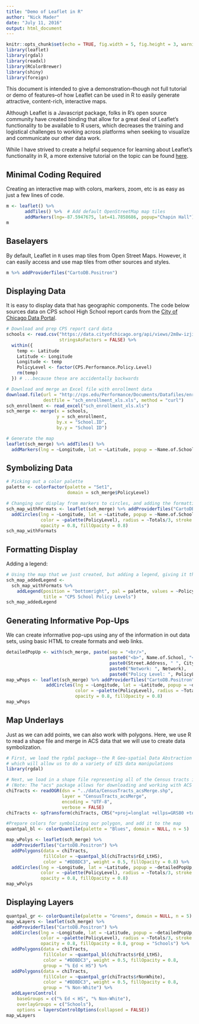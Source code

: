 ```yaml
---
title: "Demo of Leaflet in R"
author: "Nick Mader"
date: "July 11, 2016"
output: html_document
---
```


```r
knitr::opts_chunk$set(echo = TRUE, fig.width = 5, fig.height = 3, warning = FALSE, message = FALSE, error = FALSE) # root.dir = "~/GitHub/leaflet-trainr/" ... currently not sure how to reliably get Knitr to respect this identification of root.directory. See https://github.com/yihui/knitr/issues/277
library(leaflet)
library(rgdal)
library(readxl)
library(RColorBrewer)
library(shiny)
library(foreign)
```

<!-- Note to self, here are some nice references:
* for using knitr and RMarkdown -- http://kbroman.org/knitr_knutshell/pages/figs_tables.html 
* the RMarkdown cheat sheet -- https://www.rstudio.com/wp-content/uploads/2016/03/rmarkdown-cheatsheet-2.0.pdf
* info on Knitr options -- http://yihui.name/knitr/options/
* RStudio's R Leaflet tutorial -- https://rstudio.github.io/leaflet/
-->

This document is intended to give a demonstration--though not full tutorial or demo of features--of how Leaflet can be used in R to easily generate attractive, content-rich, interactive maps.

Although Leaflet is a Javascript package, folks in R's open source community have created binding that allow for a great deal of Leaflet's functionality to be available to R users, which decreases the training and logistical challenges to working across platforms when seeking to visualize and communicate our other data work.

While I have strived to create a helpful sequence for learning about Leaflet's functionality in R, a more extensive tutorial on the topic can be found [here](https://rstudio.github.io/leaflet/).

## Minimal Coding Required

Creating an interactive map with colors, markers, zoom, etc is as easy as just a
few lines of code.

```r
m <- leaflet() %>%
       addTiles() %>%  # Add default OpenStreetMap map tiles
       addMarkers(lng=-87.5947675, lat=41.7858686, popup="Chapin Hall")
m
```

## Baselayers
By default, Leaflet in `R` uses map tiles from Open Street Maps. However, it can
easily access and use map tiles from other sources and styles.

```r
m %>% addProviderTiles("CartoDB.Positron")
``` 

## Displaying Data
It is easy to display data that has geographic components. The code below
sources data on CPS school High School report cards from the [City of Chicago Data Portal](https://data.cityofchicago.org/).

```r
# Download and prep CPS report card data
schools <- read.csv("https://data.cityofchicago.org/api/views/2m8w-izji/rows.csv",
                    stringsAsFactors = FALSE) %>%
  within({
    temp <- Latitude
    Latitude <- Longitude
    Longitude <- temp
    PolicyLevel <- factor(CPS.Performance.Policy.Level)
    rm(temp)
  }) # ...because these are accidentally backwards

# Download and merge an Excel file with enrollment data
download.file(url = "http://cps.edu/Performance/Documents/Datafiles/enrollment_20th_day_2014.xls",
              destfile = "sch_enrollment_xls.xls", method = "curl")
sch_enrollment <- read_excel("sch_enrollment_xls.xls")
sch_merge <- merge(x = schools,
                   y = sch_enrollment,
                   by.x = "School.ID",
                   by.y = "School ID")

# Generate the map
leaflet(sch_merge) %>% addTiles() %>%
  addMarkers(lng = ~Longitude, lat = ~Latitude, popup = ~Name.of.School)
```

## Symbolizing Data
<!-- can color markers or size them by adding just a bit of code 
# palette <- brewer.pal(n = length(levels(sch_merge$PolicyLevel)),
#                       name = "Set1")
-->
```r
# Picking out a color palette
palette <- colorFactor(palette = "Set1",
                       domain = sch_merge$PolicyLevel)

# Changing our display from markers to circles, and adding the formatting information we want, about color, radius, outline, and opacity
sch_map_withFormats <- leaflet(sch_merge) %>% addProviderTiles("CartoDB.Positron") %>%
  addCircles(lng = ~Longitude, lat = ~Latitude, popup = ~Name.of.School,
             color = ~palette(PolicyLevel), radius = ~Totals/3, stroke = FALSE,
             opacity = 0.8, fillOpacity = 0.8)
sch_map_withFormats
```

## Formatting Display
Adding a legend:
```r
# Using the map that we just created, but adding a legend, giving it the information on colors, values, and title that we want.
sch_map_addedLegend <- 
  sch_map_withFormats %>%
    addLegend(position = "bottomright", pal = palette, values = ~PolicyLevel,
              title = "CPS School Policy Levels")
sch_map_addedLegend
```

## Generating Informative Pop-Ups
We can create informative pop-ups using any of the information in out data sets,
using basic HTML to create formats and web links.
```r
detailedPopUp <- with(sch_merge, paste(sep = "<br/>",
                                       paste0("<b>", Name.of.School, "</b> (<a href='", Website,"'>web</a>)"),
                                       paste0(Street.Address, " ", City, ", ", State, " " , ZIP.Code),
                                       paste0("Network: ", Network),
                                       paste0("Policy Level: ", PolicyLevel)))
map_wPops <- leaflet(sch_merge) %>% addProviderTiles("CartoDB.Positron") %>%
               addCircles(lng = ~Longitude, lat = ~Latitude, popup = ~detailedPopUp,
                          color = ~palette(PolicyLevel), radius = ~Totals/3, stroke = FALSE,
                          opacity = 0.8, fillOpacity = 0.8)
map_wPops
```

## Map Underlays
<!-- Add polygons for census tracts-->
Just as we can add points, we can also work with polygons. Here, we use R to
read a shape file and merge in ACS data that we will use to create data
symbolization. 

```r
# First, we load the rgdal package--the R Geo-spatial Data Abstraction Library--
# which will allow us to do a variety of GIS data manipulations
library(rgdal) 

# Next, we load in a shape file representing all of the Census tracts in Cook County which already has ACS data merged in, and transform it into local coordinate reference system.
# (Note: The "acs" package allows for downloading and working with ACS data directly in R. We don't use that here for the sake of space.)
chiTracts <- readOGR(dsn = "../data/CensusTracts_acsMerge.shp",
                     layer = "CensusTracts_acsMerge",
                     encoding = "UTF-8",
                     verbose = FALSE)
chiTracts <- spTransform(chiTracts, CRS("+proj=longlat +ellps=GRS80 +towgs84=0,0,0,0,0,0,0 +no_defs"))

#Prepare colors for symbolizing our polygon, and add it to the map
quantpal_bl <- colorQuantile(palette = "Blues", domain = NULL, n = 5)

map_wPolys <- leaflet(sch_merge) %>%
  addProviderTiles("CartoDB.Positron") %>%
  addPolygons(data = chiTracts,
              fillColor = ~quantpal_bl(chiTracts$rEd_LtHS),
              color = "#BDBDC3", weight = 0.5, fillOpacity = 0.8) %>%
  addCircles(lng = ~Longitude, lat = ~Latitude, popup = ~detailedPopUp,
             color = ~palette(PolicyLevel), radius = ~Totals/3, stroke = FALSE,
             opacity = 0.8, fillOpacity = 0.8)
map_wPolys

```

## Displaying Layers

```r
quantpal_gr <- colorQuantile(palette = "Greens", domain = NULL, n = 5)
map_wLayers <- leaflet(sch_merge) %>%
  addProviderTiles("CartoDB.Positron") %>%
  addCircles(lng = ~Longitude, lat = ~Latitude, popup = ~detailedPopUp,
             color = ~palette(PolicyLevel), radius = ~Totals/3, stroke = FALSE,
             opacity = 0.8, fillOpacity = 0.8, group = "Schools") %>%
  addPolygons(data = chiTracts,
              fillColor = ~quantpal_bl(chiTracts$rEd_LtHS),
              color = "#BDBDC3", weight = 0.5, fillOpacity = 0.8,
              group = "% Ed < HS") %>%
  addPolygons(data = chiTracts,
              fillColor = ~quantpal_gr(chiTracts$rNonWhite),
              color = "#BDBDC3", weight = 0.5, fillOpacity = 0.8,
              group = "% Non-White") %>%
  addLayersControl(
    baseGroups = c("% Ed < HS", "% Non-White"),
    overlayGroups = c("Schools"),
    options = layersControlOptions(collapsed = FALSE))
map_wLayers
```


